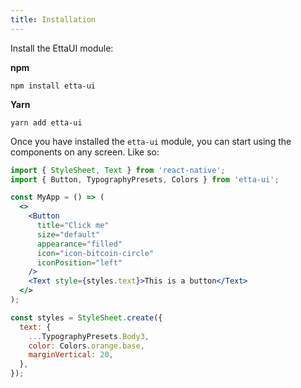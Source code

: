 ```yaml
---
title: Installation
---
```


Install the EttaUI module:

**npm**

```
npm install etta-ui
```

**Yarn**

```
yarn add etta-ui
```

Once you have installed the `etta-ui` module, you can start using the components on any screen. Like so:

```jsx
import { StyleSheet, Text } from 'react-native';
import { Button, TypographyPresets, Colors } from 'etta-ui';

const MyApp = () => (
  <>
    <Button
      title="Click me"
      size="default"
      appearance="filled"
      icon="icon-bitcoin-circle"
      iconPosition="left"
    />
    <Text style={styles.text}>This is a button</Text>
  </>
);

const styles = StyleSheet.create({
  text: {
    ...TypographyPresets.Body3,
    color: Colors.orange.base,
    marginVertical: 20,
  },
});
```
